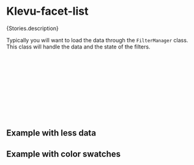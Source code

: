 
<Meta of={Stories} />

# Klevu-facet-list

<Markdown>{Stories.description}</Markdown>

<Canvas of={Stories.FacetList} />

Typically you will want to load the data through the `FilterManager` class. This class will handle the data and the state of the filters.

```jsx
import React from "react"
import { KlevuFacet } from "@klevu/ui-react"
import { FilterManager } from "@klevu/core"

const manager = new FilterManager()

// Load the manager options with KlevuFetch or other method.

const MyComp = () => {
  return <KlevuFacetList manager={manager} />
}
```

<Controls />

## Example with less data

<Canvas of={Stories.SmallExample} />

## Example with color swatches

<Canvas of={Stories.FacetListColorSwatches} />

<KlevuAutoDocs of={Stories} />
